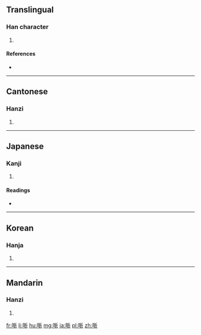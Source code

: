 ==Translingual==

===Han character===
{{Han char|rn=30|rad=口|as=07|sn=10|four=6202<sub>1</sub>|canj=口手竹中 (RQHL)|ids=⿰[[口]][[折]]}}

# {{defn|Han|sort=口07}}

====References====
* {{Han ref|kx=0191.030|dkj=03668|dj=0410.160|hdz=10625.020|uh=54F3|ud=21747|bh=D0F5|bd=53493}}

----

==Cantonese==

===Hanzi===
{{yue-hanzi|jyut=|y=jaat3}}

# {{defn|lang=yue|sort=口07}}

----

==Japanese==

===Kanji===
{{ja-kanji|grade=|rs=口07}}

# {{defn|lang=ja|sort=口07}}

====Readings====
* {{ja-readings|on=[[たつ]] (tatsu), [[てち]] (techi)|kun=}}

----

==Korean==

===Hanja===
{{ko-hanja|hangeul=찰|rv=chal|mr=ch'al}}

# {{defn|lang=ko|sort=口07}}

----

==Mandarin==

===Hanzi===
{{cmn-hanzi|pin=[[zhā]] ([[zha1]])|wg=cha<sup>1</sup>}}

# {{defn|lang=cmn|sort=口07}}

[[fr:哳]]
[[li:哳]]
[[hu:哳]]
[[mg:哳]]
[[ja:哳]]
[[pl:哳]]
[[zh:哳]]